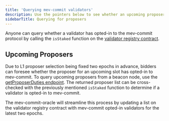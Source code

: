```yaml
---
title: 'Querying mev-commit validators'
description: Use the pointers below to see whether an upcoming proposer has opted in to mev-commit or not.
sidebarTitle: Querying for proposers
---
```


Anyone can query whether a validator has opted-in to the mev-commit protocol by calling the `isStaked` function on the [validator registry contract](https://github.com/primevprotocol/contracts/pull/86).

## Upcoming Proposers

Due to L1 proposer selection being fixed two epochs in advance, bidders can foresee whether the proposer for an upcoming slot has opted-in to mev-commit. To query upcoming proposers from a beacon node, use the [getProposerDuties endpoint](https://ethereum.github.io/beacon-APIs/#/Validator/getProposerDuties). The returned proposer list can be cross-checked with the previously mentioned `isStaked` function to determine if a validator is opted-in to mev-commit.

The mev-commit-oracle will streamline this process by updating a list on the validator registry contract with mev-commit opted-in validators for the latest two epochs.
